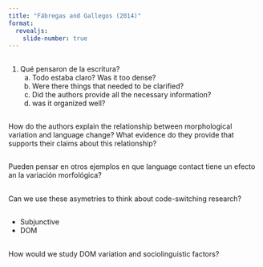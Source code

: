 ```yaml
---
title: "Fábregas and Gallegos (2014)"
format:
  revealjs:
    slide-number: true
---
```


## 

1. Qué pensaron de la escritura?
    a. Todo estaba claro? Was it too dense?
    b. Were there things that needed to be clarified?
    c. Did the authors provide all the necessary information?
    d. was it organized well?

##

How do the authors explain the relationship between morphological variation and language change? What evidence do they provide that supports their claims about this relationship?

##

Pueden pensar en otros ejemplos en que language contact tiene un efecto an la variación morfológica?

##

Can we use these asymetries to think about code-switching research?


##

- Subjunctive
- DOM

##

How would we study DOM variation and sociolinguistic factors?

